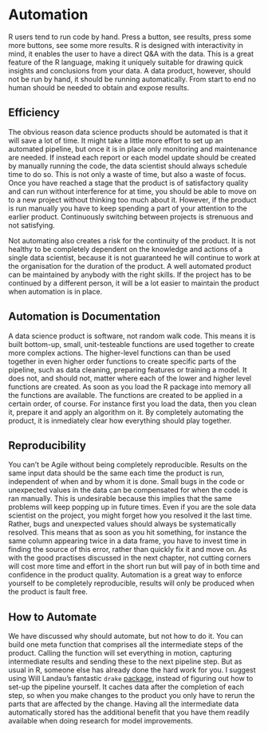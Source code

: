 # Automation

R users tend to run code by hand. 
Press a button, see results, press some more buttons, see some more results.
R is designed with interactivity in mind, it enables the user to have a direct Q&A with the data. 
This is a great feature of the R language, making it uniquely suitable for drawing quick insights and conclusions from your data.
A data product, however, should not be run by hand, it should be running automatically.
From start to end no human should be needed to obtain and expose results. 

## Efficiency

The obvious reason data science products should be automated is that it will save a lot of time.
It might take a little more effort to set up an automated pipeline, but once it is in place only monitoring and maintenance are needed.
If instead each report or each model update should be created by manually running the code, the data scientist should always schedule time to do so.
This is not only a waste of time, but also a waste of focus.
Once you have reached a stage that the product is of satisfactory quality and can run without interference for at time, you should be able to move on to a new project without thinking too much about it.
However, if the product is run manually you have to keep spending a part of your attention to the earlier product.
Continuously switching between projects is strenuous and not satisfying.

Not automating also creates a risk for the continuity of the product.
It is not healthy to be completely dependent on the knowledge and actions of a single data scientist, because it is not guaranteed he will continue to work at the organisation for the duration of the product.
A well automated product can be maintained by anybody with the right skills.
If the project has to be continued by a different person, it will be a lot easier to maintain the product when automation is in place.

## Automation is Documentation

A data science product is software, not random walk code.
This means it is built bottom-up, small, unit-testeable functions are used together to create more complex actions.
The higher-level functions can than be used together in even higher order functions to create specific parts of the pipeline, such as data cleaning, preparing features or training a model.
It does not, and should not, matter where each of the lower and higher level functions are created. 
As soon as you load the R package into memory all the functions are available.
The functions are created to be applied in a certain order, of course. 
For instance first you load the data, then you clean it, prepare it and apply an algorithm on it.
By completely automating the product, it is inmediately clear how everything should play together.

## Reproducibility

You can't be Agile without being completely reproducible. 
Results on the same input data should be the same each time the product is run, independent of when and by whom it is done.
Small bugs in the code or unexpected values in the data can be compensated for when the code is ran manually.
This is undesirable because this implies that the same problems will keep popping up in future times.
Even if you are the sole data scientist on the project, you might forget how you resolved it the last time.
Rather, bugs and unexpected values should always be systematically resolved.
This means that as soon as you hit something, for instance the same column appearing twice in a data frame, you have to invest time in finding the source of this error, rather than quickly fix it and move on.
As with the good practises discussed in the next chapter, not cutting corners will cost more time and effort in the short run but will pay of in both time and confidence in the product quality.
Automation is a great way to enforce yourself to be completely reproducible, results will only be produced when the product is fault free.

## How to Automate

We have discussed why should automate, but not how to do it.
You can build one meta function that comprises all the intermediate steps of the product.
Calling the function will set everything in motion, capturing intermediate results and sending these to the next pipeline step.
But as usual in R, someone else has already done the hard work for you.
I suggest using Will Landau's fantastic `drake` [package](https://ropenscilabs.github.io/drake-manual/packages.html), instead of figuring out how to set-up the pipeline yourself.
It caches data after the completion of each step, so when you make changes to the product you only have to rerun the parts that are affected by the change.
Having all the intermediate data automatically stored has the additional benefit that you have them readily available when doing research for model improvements.


